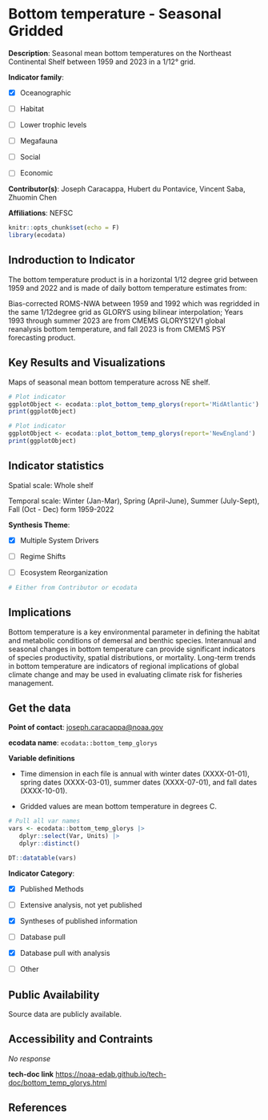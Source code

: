 # Bottom temperature - Seasonal Gridded

**Description**: Seasonal mean bottom temperatures on the Northeast Continental Shelf between 1959 and 2023 in a 1/12° grid.

**Indicator family**: 

- [X] Oceanographic
- [ ] Habitat
- [ ] Lower trophic levels
- [ ] Megafauna
- [ ] Social
- [ ] Economic

**Contributor(s)**: Joseph Caracappa, Hubert du Pontavice, Vincent Saba, Zhuomin Chen

**Affiliations**: NEFSC

```{r echo=FALSE}
knitr::opts_chunk$set(echo = F)
library(ecodata)
```
## Indroduction to Indicator
The bottom temperature product is in a horizontal 1/12 degree grid between 1959 and 2022 and is made of daily bottom temperature estimates from:

Bias-corrected ROMS-NWA between 1959 and 1992 which was regridded in the same 1/12degree grid as GLORYS using bilinear interpolation; Years 1993 through summer 2023 are from CMEMS GLORYS12V1 global reanalysis bottom temperature, and fall 2023 is from CMEMS PSY forecasting product.

## Key Results and Visualizations
Maps of seasonal mean bottom temperature across NE shelf.

```{r plot_bottom_temp_glorysMAB}
# Plot indicator
ggplotObject <- ecodata::plot_bottom_temp_glorys(report='MidAtlantic')
print(ggplotObject)
```

```{r plot_bottom_temp_glorysNE}
# Plot indicator
ggplotObject <- ecodata::plot_bottom_temp_glorys(report='NewEngland')
print(ggplotObject)
```

## Indicator statistics 
Spatial scale: Whole shelf

Temporal scale: Winter (Jan-Mar), Spring (April-June), Summer (July-Sept), Fall (Oct - Dec) form 1959-2022

**Synthesis Theme**:

- [X] Multiple System Drivers
- [ ] Regime Shifts
- [ ] Ecosystem Reorganization

```{r autostats_bottom_temp_glorys}
# Either from Contributor or ecodata
```

## Implications
Bottom temperature is a key environmental parameter in defining the habitat and metabolic conditions of demersal and benthic species. Interannual and seasonal changes in bottom temperature can provide significant indicators of species productivity, spatial distributions, or mortality.  Long-term trends in bottom temperature are indicators of regional implications of global climate change and may be used in evaluating climate risk for fisheries management.

## Get the data

**Point of contact**: [joseph.caracappa@noaa.gov](joseph.caracappa@noaa.gov){.email}

**ecodata name**: `ecodata::bottom_temp_glorys`

**Variable definitions**

- Time dimension in each file is annual with winter dates (XXXX-01-01), spring dates (XXXX-03-01), summer dates (XXXX-07-01), and fall dates (XXXX-10-01).  
- Gridded values are mean bottom temperature in degrees C.

```{r vars_bottom_temp_glorys}
# Pull all var names
vars <- ecodata::bottom_temp_glorys |>
   dplyr::select(Var, Units) |>
   dplyr::distinct()

DT::datatable(vars)
```
**Indicator Category**:

- [X] Published Methods
- [ ] Extensive analysis, not yet published
- [X] Syntheses of published information
- [ ] Database pull
- [X] Database pull with analysis
- [ ] Other

## Public Availability

Source data are publicly available.

## Accessibility and Contraints

_No response_

**tech-doc link**
<https://noaa-edab.github.io/tech-doc/bottom_temp_glorys.html>

## References

